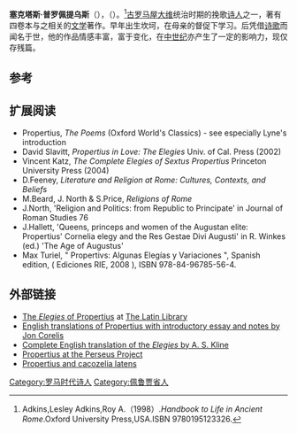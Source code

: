 {{Infobox writer
|name           =普罗佩提乌斯
|image          = Prop and Cynth.jpg
|caption        = 有关普洛派尔提乌斯的文物
|birthdate     = 公元前50年
|birthplace    = 
|deathdate     = 
|deathplace    = 
|occupation     = [[诗人|诗人]]
|spouse         =
|parents        =	
|children       =
|genre          = [[诗歌|诗歌]]
|notableworks   =  
}}                     
'''塞克塔斯·普罗佩提乌斯'''（{{lang-la|Sextus Propertius}}），（{{bd|前50年||？|}}）。<ref>Adkins,Lesley Adkins,Roy A.（1998）.''Handbook to Life in Ancient Rome''.Oxford University Press,USA.ISBN 9780195123326.</ref>[[古罗马|古罗马]][[屋大维|屋大维]]统治时期的挽歌[[诗人|诗人]]之一，著有四卷本与之相关的[[文学|文学]]著作。早年出生坎坷，在母亲的督促下学习。后凭借[[诗歌|诗歌]]而闻名于世，他的作品情感丰富，富于变化，在[[中世纪|中世纪]]亦产生了一定的影响力，现仅存残篇。

== 参考 ==
{{reflist}}

== 扩展阅读 ==
* Propertius, ''The Poems'' (Oxford World's Classics) - see especially Lyne's introduction
* David Slavitt, ''Propertius in Love: The Elegies'' Univ. of Cal. Press (2002)
* Vincent Katz, ''The Complete Elegies of Sextus Propertius'' Princeton University Press (2004)
* D.Feeney, ''Literature and Religion at Rome: Cultures, Contexts, and Beliefs''
* M.Beard, J. North & S.Price, ''Religions of Rome''
* J.North, 'Religion and Politics: from Republic to Principate' in Journal of Roman Studies 76
* J.Hallett, 'Queens, princeps and women of the Augustan elite: Propertius' Cornelia elegy and the Res Gestae Divi Augusti' in R. Winkes (ed.) 'The Age of Augustus'
* Max Turiel, " Propertivs: Algunas Elegías y Variaciones ", Spanish edition, ( Ediciones RIE, 2008 ), ISBN 978-84-96785-56-4.

== 外部链接 ==
* [http://www.thelatinlibrary.com/prop.html The ''Elegies'' of Propertius] {{Wayback|url=http://www.thelatinlibrary.com/prop.html |date=20210310083845 }} at [[The_Latin_Library|The Latin Library]]
* [http://sites.google.com/site/romanelegy/ English translations of Propertius with introductory essay and notes by Jon Corelis] {{Wayback|url=http://sites.google.com/site/romanelegy/ |date=20210212140239 }}
* [http://www.poetryintranslation.com/PITBR/Latin/Prophome.htm Complete English translation of the ''Elegies'' by A. S. Kline]
* [http://www.perseus.tufts.edu/hopper/text.jsp?doc=Prop.+1.1&fromdoc=Perseus%3Atext%3A1999.02.0067 Propertius at the Perseus Project] {{Wayback|url=http://www.perseus.tufts.edu/hopper/text.jsp?doc=Prop.+1.1&fromdoc=Perseus%3Atext%3A1999.02.0067 |date=20210502224717 }}
* [https://web.archive.org/web/20190604130106/http://www.virgilmurder.org/ Propertius and cacozelia latens]

{{Authority control}}
{{古罗马}}

[[Category:罗马时代诗人|Category:罗马时代诗人]]
[[Category:佩鲁贾省人|Category:佩鲁贾省人]]